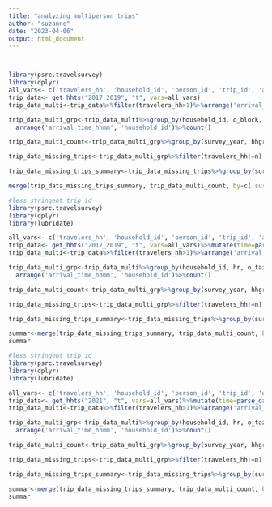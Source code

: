 ```yaml
---
title: "analyzing multiperson trips"
author: "suzanne"
date: "2023-04-06"
output: html_document
---
```

```r

```


```r

```


```r
library(psrc.travelsurvey)
library(dplyr)
all_vars<- c('travelers_hh', 'household_id', 'person_id', 'trip_id', 'arrival_time_hhmm', 'o_block', 'd_block', 'survey_year', 'hhgroup')
trip_data<- get_hhts("2017_2019", "t", vars=all_vars)
trip_data_multi<-trip_data%>%filter(travelers_hh>1)%>%arrange('arrival_time_hhmm', 'household_id')

trip_data_multi_grp<-trip_data_multi%>%group_by(household_id, o_block, d_block,arrival_time_hhmm, travelers_hh, survey_year, hhgroup)%>%
  arrange('arrival_time_hhmm', 'household_id')%>%count()

trip_data_multi_count<-trip_data_multi_grp%>%group_by(survey_year, hhgroup)%>%count()

trip_data_missing_trips<-trip_data_multi_grp%>%filter(travelers_hh!=n)

trip_data_missing_trips_summary<-trip_data_missing_trips%>%group_by(survey_year, hhgroup)%>%count()

merge(trip_data_missing_trips_summary, trip_data_multi_count, by=c('survey_year', 'hhgroup'), suffixes=c('non matching travelers_hh and num trips', 'all joint trips'))


```

```r
#less stringent trip id
library(psrc.travelsurvey)
library(dplyr)
library(lubridate)

all_vars<- c('travelers_hh', 'household_id', 'person_id', 'trip_id', 'arrival_time_hhmm', 'o_taz2010', 'd_taz2010', 'survey_year', 'hhgroup')
trip_data<- get_hhts("2017_2019", "t", vars=all_vars)%>%mutate(time=parse_date_time(arrival_time_hhmm, "%H:%M% %p"))
trip_data_multi<-trip_data%>%filter(travelers_hh>1)%>%arrange('arrival_time_hhmm', 'household_id')%>%mutate(hr=lubridate::hour(time))

trip_data_multi_grp<-trip_data_multi%>%group_by(household_id, hr, o_taz2010, d_taz2010, travelers_hh, survey_year, hhgroup)%>%
  arrange('arrival_time_hhmm', 'household_id')%>%count()

trip_data_multi_count<-trip_data_multi_grp%>%group_by(survey_year, hhgroup)%>%count()

trip_data_missing_trips<-trip_data_multi_grp%>%filter(travelers_hh!=n)

trip_data_missing_trips_summary<-trip_data_missing_trips%>%group_by(survey_year, hhgroup)%>%count()

summar<-merge(trip_data_missing_trips_summary, trip_data_multi_count, by=c('survey_year', 'hhgroup'), suffixes=c('non matching travelers_hh and num trips', 'all joint trips'))
summar

```
```r
#less stringent trip id
library(psrc.travelsurvey)
library(dplyr)
library(lubridate)

all_vars<- c('travelers_hh', 'household_id', 'person_id', 'trip_id', 'arrival_time_hhmm', 'o_taz2010', 'd_taz2010', 'survey_year', 'hhgroup')
trip_data<- get_hhts("2021", "t", vars=all_vars)%>%mutate(time=parse_date_time(arrival_time_hhmm, "%H:%M% %p"))
trip_data_multi<-trip_data%>%filter(travelers_hh>1)%>%arrange('arrival_time_hhmm', 'household_id')%>%mutate(hr=lubridate::hour(time))

trip_data_multi_grp<-trip_data_multi%>%group_by(household_id, hr, o_taz2010, d_taz2010, travelers_hh, survey_year, hhgroup)%>%
  arrange('arrival_time_hhmm', 'household_id')%>%count()

trip_data_multi_count<-trip_data_multi_grp%>%group_by(survey_year, hhgroup)%>%count()

trip_data_missing_trips<-trip_data_multi_grp%>%filter(travelers_hh!=n)

trip_data_missing_trips_summary<-trip_data_missing_trips%>%group_by(survey_year, hhgroup)%>%count()

summar<-merge(trip_data_missing_trips_summary, trip_data_multi_count, by=c('survey_year', 'hhgroup'), suffixes=c('non matching travelers_hh and num trips', 'all joint trips'))
summar

```



